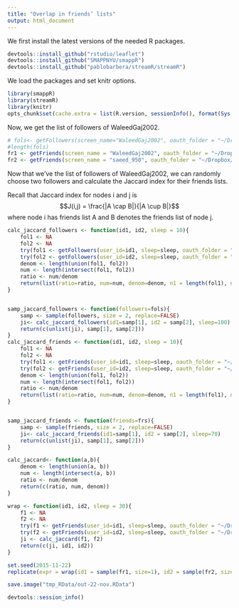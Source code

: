 ```yaml
---
title: "Overlap in friends’ lists"
output: html_document
---
```


We first install the latest versions of the needed R packages.

```r
devtools::install_github("rstudio/leaflet")
devtools::install_github("SMAPPNYU/smappR")
devtools::install_github("pablobarbera/streamR/streamR")
```

We load the packages and set knitr options.


```r
library(smappR)
library(streamR)
library(knitr)
opts_chunk$set(cache.extra = list(R.version, sessionInfo(), format(Sys.Date(), '%Y-%m')))
```

Now, we get the list of followers of WaleedGaj2002.

```r
# fols<- getFollowers(screen_name="WaleedGaj2002", oauth_folder = "~/Dropbox/credentials", sleep=65)
#length(fols)
fr1 <- getFriends(screen_name = "WaleedGaj2002", oauth_folder = "~/Dropbox/credentials", sleep=60)
fr2 <- getFriends(screen_name = "saeed_950", oauth_folder = "~/Dropbox/credentials", sleep=60)
```

Now that we've the list of followers of WaleedGaj2002, we can randomly choose two followers and calculate the Jaccard index for their friends lists.

Recall that Jaccard index for nodes i and j is $$J(i,j) = \frac{|A \cap B|}{|A \cup B|}$$ where node i has friends list A and B denotes the friends list of node j.






```r

calc_jaccard_followers <- function(id1, id2, sleep = 10){
    fol1 <- NA
    fol2 <- NA
    try(fol1 <- getFollowers(user_id=id1, sleep=sleep, oauth_folder = "~/Dropbox/credentials"))
    try(fol2 <- getFollowers(user_id=id2, sleep=sleep, oauth_folder = "~/Dropbox/credentials"))
    denom <- length(union(fol1, fol2))
    num <- length(intersect(fol1, fol2))
    ratio <- num/denom
    return(list(ratio=ratio, num=num, denom=denom, n1 = length(fol1), n2=length(fol2)))
}


samp_jaccard_followers <- function(followers=fols){
    samp <- sample(followers, size = 2, replace=FALSE)
    ji<- calc_jaccard_followers(id1=samp[1], id2 = samp[2], sleep=100)
    return(c(unlist(ji), samp[1], samp[2]))
}
calc_jaccard_friends <- function(id1, id2, sleep = 10){
    fol1 <- NA
    fol2 <- NA
    try(fol1 <- getFriends(user_id=id1, sleep=sleep, oauth_folder = "~/Dropbox/credentials"))
    try(fol2 <- getFriends(user_id=id2, sleep=sleep, oauth_folder = "~/Dropbox/credentials"))
    denom <- length(union(fol1, fol2))
    num <- length(intersect(fol1, fol2))
    ratio <- num/denom
    return(list(ratio=ratio, num=num, denom=denom, n1 = length(fol1), n2=length(fol2)))
}


samp_jaccard_friends <- function(friends=frs){
    samp <- sample(friends, size = 2, replace=FALSE)
    ji<- calc_jaccard_friends(id1=samp[1], id2 = samp[2], sleep=70)
    return(c(unlist(ji), samp[1], samp[2]))
}

```

```r
calc_jaccard<- function(a,b){
    denom <- length(union(a, b))
    num <- length(intersect(a, b))
    ratio <- num/denom
    return(c(ratio, num, denom))
}

wrap <- function(id1, id2, sleep = 30){
    f1 <- NA
    f2 <- NA
    try(f1 <- getFriends(user_id=id1, sleep=sleep, oauth_folder = "~/Dropbox/credentials"))
    try(f2 <- getFriends(user_id=id2, sleep=sleep, oauth_folder = "~/Dropbox/credentials"))
    ji <- calc_jaccard(f1, f2)
    return(c(ji, id1, id2))
}


```

```r
set.seed(2015-11-22)
replicate(expr = wrap(id1 = sample(fr1, size=1), id2 = sample(fr2, size=1)), n = 100)

save.image("tmp_RData/out-22-nov.RData")

```



```r
devtools::session_info()
```

